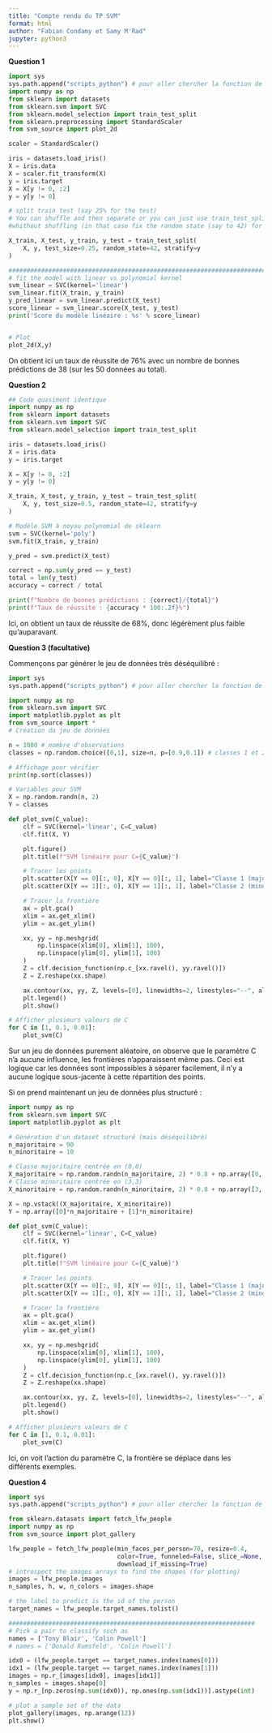 ```yaml
---
title: "Compte rendu du TP SVM"
format: html
author: "Fabian Condamy et Samy M'Rad"
jupyter: python3
---
```


**Question 1**

```python
import sys
sys.path.append("scripts_python") # pour aller chercher la fonction de svm_source
import numpy as np
from sklearn import datasets
from sklearn.svm import SVC
from sklearn.model_selection import train_test_split
from sklearn.preprocessing import StandardScaler
from svm_source import plot_2d

scaler = StandardScaler()

iris = datasets.load_iris()
X = iris.data
X = scaler.fit_transform(X)
y = iris.target
X = X[y != 0, :2]
y = y[y != 0]

# split train test (say 25% for the test)
# You can shuffle and then separate or you can just use train_test_split 
#whithout shuffling (in that case fix the random state (say to 42) for reproductibility)

X_train, X_test, y_train, y_test = train_test_split(
    X, y, test_size=0.25, random_state=42, stratify=y
)

###############################################################################
# fit the model with linear vs polynomial kernel
svm_linear = SVC(kernel='linear')
svm_linear.fit(X_train, y_train)
y_pred_linear = svm_linear.predict(X_test)
score_linear = svm_linear.score(X_test, y_test)
print('Score du modèle linéaire : %s' % score_linear)


# Plot
plot_2d(X,y)
```

On obtient ici un taux de réussite de 76% avec un nombre de bonnes prédictions de 38 (sur les 50 données au total).


**Question 2**

```python
## Code quasiment identique
import numpy as np
from sklearn import datasets
from sklearn.svm import SVC
from sklearn.model_selection import train_test_split

iris = datasets.load_iris()
X = iris.data
y = iris.target

X = X[y != 0, :2]
y = y[y != 0]

X_train, X_test, y_train, y_test = train_test_split(
    X, y, test_size=0.5, random_state=42, stratify=y
)

# Modèle SVM à noyau polynomial de sklearn
svm = SVC(kernel='poly')
svm.fit(X_train, y_train)

y_pred = svm.predict(X_test)

correct = np.sum(y_pred == y_test)
total = len(y_test)
accuracy = correct / total

print(f"Nombre de bonnes prédictions : {correct}/{total}")
print(f"Taux de réussite : {accuracy * 100:.2f}%")
```

Ici, on obtient un taux de réussite de 68%, donc légérèment plus faible qu'auparavant.

**Question 3 (facultative)**

Commençons par générer le jeu de données très déséquilibré :


```python
import sys
sys.path.append("scripts_python") # pour aller chercher la fonction de svm_source

import numpy as np
from sklearn.svm import SVC
import matplotlib.pyplot as plt
from svm_source import *
# Création du jeu de données

n = 1000 # nombre d'observations
classes = np.random.choice([0,1], size=n, p=[0.9,0.1]) # classes 1 et 2 avec respectivement p=90% et p=10%

# Affichage pour vérifier
print(np.sort(classes))

# Variables pour SVM
X = np.random.randn(n, 2)
Y = classes

def plot_svm(C_value):
    clf = SVC(kernel='linear', C=C_value)
    clf.fit(X, Y)

    plt.figure()
    plt.title(f"SVM linéaire pour C={C_value}")

    # Tracer les points
    plt.scatter(X[Y == 0][:, 0], X[Y == 0][:, 1], label="Classe 1 (majoritaire)", alpha=0.5)
    plt.scatter(X[Y == 1][:, 0], X[Y == 1][:, 1], label="Classe 2 (minoritaire)", alpha=0.8)

    # Tracer la frontière
    ax = plt.gca()
    xlim = ax.get_xlim()
    ylim = ax.get_ylim()

    xx, yy = np.meshgrid(
        np.linspace(xlim[0], xlim[1], 100),
        np.linspace(ylim[0], ylim[1], 100)
    )
    Z = clf.decision_function(np.c_[xx.ravel(), yy.ravel()])
    Z = Z.reshape(xx.shape)

    ax.contour(xx, yy, Z, levels=[0], linewidths=2, linestyles="--", alpha=0.7)
    plt.legend()
    plt.show()

# Afficher plusieurs valeurs de C
for C in [1, 0.1, 0.01]:
    plot_svm(C)
```

Sur un jeu de données purement aléatoire, on observe que le paramètre C n'a aucune influence, les frontières n'apparaissent même pas. Ceci est logique car les données sont impossibles à séparer facilement, il n'y a aucune logique sous-jacente à cette répartition des points.

Si on prend maintenant un jeu de données plus structuré :

```python
import numpy as np
from sklearn.svm import SVC
import matplotlib.pyplot as plt

# Génération d'un dataset structuré (mais déséquilibré)
n_majoritaire = 90
n_minoritaire = 10

# Classe majoritaire centrée en (0,0)
X_majoritaire = np.random.randn(n_majoritaire, 2) * 0.8 + np.array([0, 0])
# Classe minoritaire centrée en (3,3)
X_minoritaire = np.random.randn(n_minoritaire, 2) * 0.8 + np.array([3, 3])

X = np.vstack((X_majoritaire, X_minoritaire))
Y = np.array([0]*n_majoritaire + [1]*n_minoritaire)

def plot_svm(C_value):
    clf = SVC(kernel='linear', C=C_value)
    clf.fit(X, Y)

    plt.figure()
    plt.title(f"SVM linéaire pour C={C_value}")

    # Tracer les points
    plt.scatter(X[Y == 0][:, 0], X[Y == 0][:, 1], label="Classe 1 (majoritaire)", alpha=0.5)
    plt.scatter(X[Y == 1][:, 0], X[Y == 1][:, 1], label="Classe 2 (minoritaire)", alpha=0.8)

    # Tracer la frontière
    ax = plt.gca()
    xlim = ax.get_xlim()
    ylim = ax.get_ylim()

    xx, yy = np.meshgrid(
        np.linspace(xlim[0], xlim[1], 100),
        np.linspace(ylim[0], ylim[1], 100)
    )
    Z = clf.decision_function(np.c_[xx.ravel(), yy.ravel()])
    Z = Z.reshape(xx.shape)

    ax.contour(xx, yy, Z, levels=[0], linewidths=2, linestyles="--", alpha=0.7)
    plt.legend()
    plt.show()

# Afficher plusieurs valeurs de C
for C in [1, 0.1, 0.01]:
    plot_svm(C)
```

Ici, on voit l'action du paramètre C, la frontière se déplace dans les différents exemples. 


**Question 4**

```python
import sys
sys.path.append("scripts_python") # pour aller chercher la fonction de svm_source

from sklearn.datasets import fetch_lfw_people
import numpy as np
from svm_source import plot_gallery

lfw_people = fetch_lfw_people(min_faces_per_person=70, resize=0.4,
                              color=True, funneled=False, slice_=None,
                              download_if_missing=True)
# introspect the images arrays to find the shapes (for plotting)
images = lfw_people.images
n_samples, h, w, n_colors = images.shape

# the label to predict is the id of the person
target_names = lfw_people.target_names.tolist()

####################################################################
# Pick a pair to classify such as
names = ['Tony Blair', 'Colin Powell']
# names = ['Donald Rumsfeld', 'Colin Powell']

idx0 = (lfw_people.target == target_names.index(names[0]))
idx1 = (lfw_people.target == target_names.index(names[1]))
images = np.r_[images[idx0], images[idx1]]
n_samples = images.shape[0]
y = np.r_[np.zeros(np.sum(idx0)), np.ones(np.sum(idx1))].astype(int)

# plot a sample set of the data
plot_gallery(images, np.arange(12))
plt.show()
```
